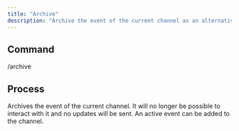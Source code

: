 ```yaml
---
title: "Archive"
description: "Archive the event of the current channel as an alternative to deleting the channel."
---
```


## Command

/archive

## Process

Archives the event of the current channel. It will no longer be possible to interact with it and no updates will be sent. An active event can be added to the channel.
